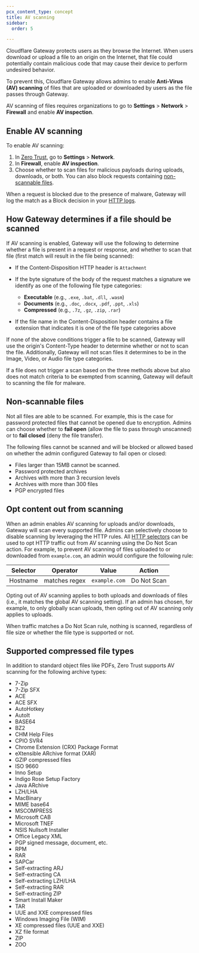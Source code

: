 ```yaml
---
pcx_content_type: concept
title: AV scanning
sidebar:
  order: 5

---
```


Cloudflare Gateway protects users as they browse the Internet. When users download or upload a file to an origin on the Internet, that file could potentially contain malicious code that may cause their device to perform undesired behavior.

To prevent this, Cloudflare Gateway allows admins to enable **Anti-Virus (AV) scanning** of files that are uploaded or downloaded by users as the file passes through Gateway.

AV scanning of files requires organizations to go to **Settings** > **Network** > **Firewall** and enable **AV inspection**.

## Enable AV scanning

To enable AV scanning:

1. In [Zero Trust](https://one.dash.cloudflare.com), go to **Settings** > **Network**.
2. In **Firewall**, enable **AV inspection**.
3. Choose whether to scan files for malicious payloads during uploads, downloads, or both. You can also block requests containing [non-scannable files](#non-scannable-files).

When a request is blocked due to the presence of malware, Gateway will log the match as a Block decision in your [HTTP logs](/cloudflare-one/insights/logs/gateway-logs/#http-logs).

## How Gateway determines if a file should be scanned

If AV scanning is enabled, Gateway will use the following to determine whether a file is present in a request or response, and whether to scan that file (first match will result in the file being scanned):

* If the Content-Disposition HTTP header is `Attachment`

* If the byte signature of the body of the request matches a signature we identify as one of the following file type categories:

  * **Executable** (e.g., `.exe`, `.bat`, `.dll`, `.wasm`)
  * **Documents** (e.g., `.doc`, `.docx`, `.pdf`, `.ppt`, `.xls`)
  * **Compressed** (e.g., `.7z`, `.gz`, `.zip`, `.rar`)

* If the file name in the Content-Disposition header contains a file extension that indicates it is one of the file type categories above

If none of the above conditions trigger a file to be scanned, Gateway will use the origin's Content-Type header to determine whether or not to scan the file. Additionally, Gateway will not scan files it determines to be in the Image, Video, or Audio file type categories.

If a file does not trigger a scan based on the three methods above but also does not match criteria to be exempted from scanning, Gateway will default to scanning the file for malware.

## Non-scannable files

Not all files are able to be scanned. For example, this is the case for password protected files that cannot be opened due to encryption. Admins can choose whether to **fail open** (allow the file to pass through unscanned) or to **fail closed** (deny the file transfer).

The following files cannot be scanned and will be blocked or allowed based on whether the admin configured Gateway to fail open or closed:

* Files larger than 15MB cannot be scanned.
* Password protected archives
* Archives with more than 3 recursion levels
* Archives with more than 300 files
* PGP encrypted files

## Opt content out from scanning

When an admin enables AV scanning for uploads and/or downloads, Gateway will scan every supported file. Admins can selectively choose to disable scanning by leveraging the HTTP rules. All [HTTP selectors](/cloudflare-one/policies/gateway/http-policies/#selectors) can be used to opt HTTP traffic out from AV scanning using the Do Not Scan action. For example, to prevent AV scanning of files uploaded to or downloaded from `example.com`, an admin would configure the following rule:

| Selector | Operator      | Value         | Action      |
| -------- | ------------- | ------------- | ----------- |
| Hostname | matches regex | `example.com` | Do Not Scan |

Opting out of AV scanning applies to both uploads and downloads of files (i.e., it matches the global AV scanning setting). If an admin has chosen, for example, to only globally scan uploads, then opting out of AV scanning only applies to uploads.

When traffic matches a Do Not Scan rule, nothing is scanned, regardless of file size or whether the file type is supported or not.

## Supported compressed file types

In addition to standard object files like PDFs, Zero Trust supports AV scanning for the following archive types:

* 7-Zip
* 7-Zip SFX
* ACE
* ACE SFX
* AutoHotkey
* AutoIt
* BASE64
* BZ2
* CHM Help Files
* CPIO SVR4
* Chrome Extension (CRX) Package Format
* eXtensible ARchive format (XAR)
* GZIP compressed files
* ISO 9660
* Inno Setup
* Indigo Rose Setup Factory
* Java ARchive
* LZH/LHA
* MacBinary
* MIME base64
* MSCOMPRESS
* Microsoft CAB
* Microsoft TNEF
* NSIS Nullsoft Installer
* Office Legacy XML
* PGP signed message, document, etc.
* RPM
* RAR
* SAPCar
* Self-extracting ARJ
* Self-extracting CA
* Self-extracting LZH/LHA
* Self-extracting RAR
* Self-extracting ZIP
* Smart Install Maker
* TAR
* UUE and XXE compressed files
* Windows Imaging File (WIM)
* XE compressed files (UUE and XXE)
* XZ file format
* ZIP
* ZOO
